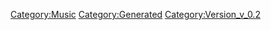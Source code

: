 {{Music
 |Name=ランナー -リンミンメイ･バージョン-
 |ID=84
 |Cov=82
 |Cd=1
 |Nam=81
 |Div=81
 |Ma=2
 |SerieId=4
 |SerieLogoId=4
 |WavId=82
 |VariationId=0
 |Dsc=81
 |Strt=10
 |ValkyrieBattle=1
 |ValkyrieIntro=1
 |ValkyrieIntroSky=1
 |DivaSolo=1
 |DivaMulti=1
 |Exp=2
 |OfficialName=ランナー -リンミンメイ･バージョン-
 |VocalName=飯島真理
 |Description=作品：超時空要塞マクロス<br /><br />歌手：飯島真理<br /><br />作詞：阿佐茜<br />作曲：羽田健太郎
 |StoryTitle=「ありがとう、ミンメイ」
 |StoryDesc=最初は偶然の出会いだった輝とミンメイ。ともに<br />窮地を乗り越えた2人は徐々に交友を深めていく。<br /><br />そして、軍へ入隊した輝と、芸能界に入ったミンメイ。<br />いつしか疎遠となっていく2人の関係だが、かつての<br />青春と思い出は、時を経た今でも色褪せることはない。
 |BuyURL=http://recochoku.jp/song/S20139671/
 |BannerId=1
 |AnmStoreURL=https://anime.dmkt-sp.jp/animestore/ci_pc?workId=20626
}}
[[Category:Music]]
[[Category:Generated]]
[[Category:Version_v_0.2]]
